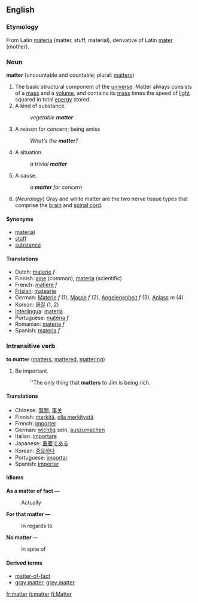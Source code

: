==English==
===Etymology===
From Latin [[materia]] (matter, stuff, material), derivative of Latin [[mater]] (mother).

===Noun===
'''matter''' (uncountable and countable; plural: [[matters]])

#The basic structural component of the [[universe]].  Matter always consists of a [[mass]] and a [[volume]], and contains its [[mass]] times the speed of [[light]] squared in total [[energy]] stored.
#A kind of substance.
#:''vegetable '''matter'''''
#A reason for concern; being amiss
#:''What's the '''matter'''?''
#A situation.
#:''a trivial '''matter'''''
#A cause.
#:''a '''matter''' for concern''
#(''Neurology'') Gray and white matter are the two nerve tissue types that comprise the [[brain]] and [[spinal cord]].

====Synonyms====
*[[material]]
*[[stuff]]
*[[substance]]

==== Translations ====
*Dutch: [[materie]] ''f''
*Finnish: [[aine]] (common), [[materia]] (scientific)
*French: [[matière]] ''f''
*[[Frisian]]: [[matearje]]
*German: [[Materie]] ''f'' (1), [[Masse]] ''f'' (2), [[Angelegenheit]] ''f'' (3), [[Anlass]] ''m'' (4)
*Korean: [[물질]] (1, 2)
*[[Interlingua]]: [[materia]]
*Portuguese: [[matéria]] ''f''
*Romanian: [[materie]] ''f''
*Spanish: [[materia]] ''f''

===Intransitive verb===
'''to matter''' ([[matters]], [[mattered]], [[mattering]])

#Be important.
#:''The only thing that '''matters''' to Jim is being rich.

====Translations====
*Chinese: [[事關]], [[事关]]
*Finnish: [[merkitä]], [[olla merkitystä]]
*French: [[importer]]
*German: [[wichtig]] sein, [[auszumachen]]
*Italian: [[importare]]
*Japanese: [[重要]]である
*Korean: [[중요]]하다
*Portuguese: [[importar]]
*Spanish: [[importar]]

<!-- these sections seem to relate to the noun section, not this verb section -->

====Idioms====
'''As a matter of fact &mdash;'''
:Actually
'''For that matter &mdash;'''
:In regards to
'''No matter &mdash;'''
:In spite of

====Derived terms====
*[[matter-of-fact]]
*[[gray matter]], [[grey matter]]

[[fr:matter]]
[[it:matter]]
[[fi:Matter]]